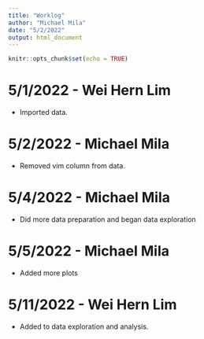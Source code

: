 ```yaml
---
title: "Worklog"
author: "Michael Mila"
date: "5/2/2022"
output: html_document
---
```


```r
knitr::opts_chunk$set(echo = TRUE)
```
# 5/1/2022 - Wei Hern Lim

- Imported data.

# 5/2/2022 - Michael Mila

- Removed vim column from data.

# 5/4/2022 - Michael Mila

- Did more data preparation and began data exploration

# 5/5/2022 - Michael Mila

- Added more plots

# 5/11/2022 - Wei Hern Lim

- Added to data exploration and analysis.
